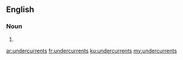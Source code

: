 ==English==

===Noun===
{{head|en|plural}}

# {{plural of|undercurrent|lang=en|nocat=1}}

[[ar:undercurrents]]
[[fr:undercurrents]]
[[ku:undercurrents]]
[[my:undercurrents]]